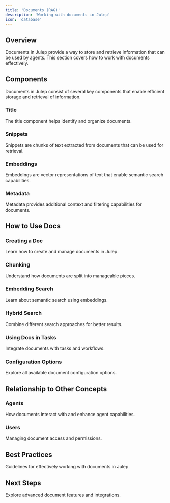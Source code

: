```yaml
---
title: 'Documents (RAG)'
description: 'Working with documents in Julep'
icon: 'database'
---
```


## Overview

Documents in Julep provide a way to store and retrieve information that can be used by agents. This section covers how to work with documents effectively.

## Components

Documents in Julep consist of several key components that enable efficient storage and retrieval of information.

### Title

The title component helps identify and organize documents.

### Snippets

Snippets are chunks of text extracted from documents that can be used for retrieval.

### Embeddings

Embeddings are vector representations of text that enable semantic search capabilities.

### Metadata

Metadata provides additional context and filtering capabilities for documents.

## How to Use Docs

### Creating a Doc

Learn how to create and manage documents in Julep.

### Chunking

Understand how documents are split into manageable pieces.

### Embedding Search

Learn about semantic search using embeddings.

### Hybrid Search

Combine different search approaches for better results.

### Using Docs in Tasks

Integrate documents with tasks and workflows.

### Configuration Options

Explore all available document configuration options.

## Relationship to Other Concepts

### Agents

How documents interact with and enhance agent capabilities.

### Users

Managing document access and permissions.

## Best Practices

Guidelines for effectively working with documents in Julep.

## Next Steps

Explore advanced document features and integrations.